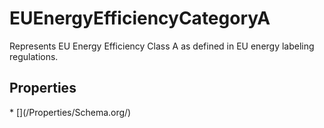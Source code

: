 
# EUEnergyEfficiencyCategoryA

Represents EU Energy Efficiency Class A as defined in EU energy labeling regulations.

## Properties

<Grid>
* [](/Properties/Schema.org/)

</Grid>

